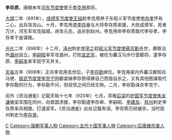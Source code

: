 '''李存质'''{{BD|9世纪||908年|catIdx=L}}，唐朝末年[[河东节度使|河东节度使]]晋王[[李克用|李克用]]部将。

[[大顺_(唐朝)|大顺]]二年（891年），[[成德军节度使|成德军节度使]][[王镕|王镕]]趁李克用养子东昭义军节度使[[李存孝_(唐朝)|李存孝]]怀有二心，出兵攻尧山。十月，李克用遣[[李存审|李存审]]与大将李存质来援，大败成德军，死者万计，河东军攻克临城，进攻元氏，追杀到赵州。李克用命李存质取代李存孝，李存孝于是谋叛。

[[光化|光化]]二年（898年）十二月，[[泽州|泽州]]刺史[[李罕之|李罕之]]趁[[昭义军节度使|昭义军节度使]][[薛志勤|薛志勤]]去世，袭取治所[[潞州|潞州]]自立。[[李嗣昭|李嗣昭]]率军攻潞州，打败[[宣武军|宣武军]]，被任为蕃汉马步行营都将，遣李存质、[[李嗣本|李嗣本]]率军扼守天井关。

[[天祐_(唐朝)|天祐]]五年（908年）正月李克用去世后，子[[李存勖|李存勖]]继位。李克用弟内外蕃汉都知兵马使、[[振武节度使|振武节度使]][[李克寧_(五代)|李克宁]]因都虞候李存质得罪自己而擅自杀之，又有其他图谋取代李存勖的行为，李存勖不问，但叔侄之间已经生隙。二月，李存勖诛杀李克宁。

另外《资治通鉴》记载天祐十七年（920年）七月，背叛[[后梁|后梁]]的[[护国军节度使|护国军节度使]][[朱友谦|朱友谦]]被梁军围在同州，向晋国求援，李存勖遣李存审、李嗣昭、[[李建及|李建及]]、[[慈州|慈州]]刺史李存质率兵相救，打退梁军。《资治通鉴》此处记载有误，李存质已经被杀，当时慈州刺史为[[李存贤|李存贤]]。

{{DEFAULTSORT:L}}
[[Category:李姓|C]]
[[Category:唐朝军事人物|Category:唐朝军事人物]]
[[Category:五代十国军事人物|Category:五代十国军事人物]]
[[Category:后唐被杀害人物|Category:后唐被杀害人物]]